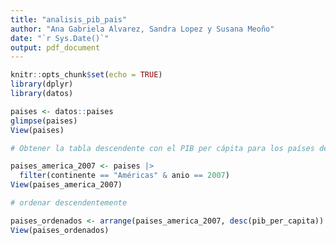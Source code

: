 ```yaml
---
title: "analisis_pib_pais"
author: "Ana Gabriela Alvarez, Sandra Lopez y Susana Meoño"
date: "`r Sys.Date()`"
output: pdf_document
---
```


```r
knitr::opts_chunk$set(echo = TRUE)
library(dplyr)
library(datos)
```

```r
paises <- datos::paises
glimpse(paises)
View(paises)
```

```r
# Obtener la tabla descendente con el PIB per cápita para los países del continente "Americas" en el año 2007.

paises_america_2007 <- paises |>
  filter(continente == "Américas" & anio == 2007)
View(paises_america_2007)
```

```r
# ordenar descendentemente

paises_ordenados <- arrange(paises_america_2007, desc(pib_per_capita))
View(paises_ordenados)
```


